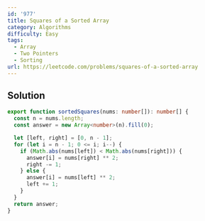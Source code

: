 ```yaml
---
id: '977'
title: Squares of a Sorted Array
category: Algorithms
difficulty: Easy
tags:
  - Array
  - Two Pointers
  - Sorting
url: https://leetcode.com/problems/squares-of-a-sorted-array
---
```


## Solution

```typescript showLineNumbers
export function sortedSquares(nums: number[]): number[] {
  const n = nums.length;
  const answer = new Array<number>(n).fill(0);

  let [left, right] = [0, n - 1];
  for (let i = n - 1; 0 <= i; i--) {
    if (Math.abs(nums[left]) < Math.abs(nums[right])) {
      answer[i] = nums[right] ** 2;
      right -= 1;
    } else {
      answer[i] = nums[left] ** 2;
      left += 1;
    }
  }
  return answer;
}
```
